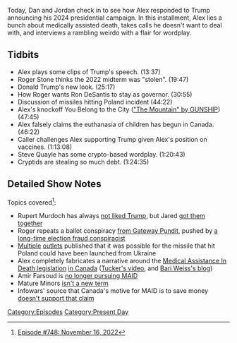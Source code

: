 {{DEFAULTSORT:
    #_EPISODE_0748:November 16, 2022
}}{{Episode
    | title           = November 16, 2022
    | caption         = Listen to this episode on [https://knowledgefight.libsyn.com/748-november-16-2022 Libsyn] [https://open.spotify.com/episode/7pE0JM6xVedi4pdU14YOxb Spotify], Read the [[Transcript/748: November 16, 2022|Unofficial Transcript]]
    | episodeNumber   = 748
    | length          = 01:32:34
    | airDate         = November 18, 2022
    | coverageDate    = November 16, 2022
    | episodeType     = [[:Category:Present Day|Present Day]]
    | brightSpot      = Dan: Tools for shaving your back. Jordan:  His wife / COVID Booster PSA
    | appearance      = [[Donald Trump]], [[Steve Quayle]], [[Roger Stone]], [[Ron DeSantis]], [[Harrison Smith]]
    | previousEpisode = [[747: November 11, 2022]]
    | nextEpisode     = [[749: December 1-2, 2003]]
}}

{{Stub}}

Today, Dan and Jordan check in to see how Alex responded to Trump announcing his 2024 presidential campaign.  In this installment, Alex lies a bunch about medically assisted death, takes calls he doesn't want to deal with, and interviews a rambling weirdo with a flair for wordplay.

== Tidbits ==

*Alex plays some clips of Trump's speech. (13:37)
*Roger Stone thinks the 2022 midterm was "stolen". (19:47)
*Donald Trump's new look. (25:17)
*How Roger wants Ron DeSantis to stay as governor. (30:55)
*Discussion of missiles hitting Poland incident (44:22)
*Alex's knockoff You Belong to the City ([https://www.youtube.com/watch?v=-HYRTJr8EyA&t=156s&ab_channel=GUNSHIPMUSIC "The Mountain" by GUNSHIP]) (47:45)
*Alex falsely claims the euthanasia of children has begun in Canada. (46:22)
*Caller challenges Alex supporting Trump given Alex's position on vaccines. (1:13:08)
*Steve Quayle has some crypto-based wordplay. (1:20:43)
*Cryptids are stealing so much debt. (1:24:35)

==Detailed Show Notes==

Topics covered<ref>[https://knowledgefight.com/research/2022/11/17/episode-748-november-16-2022 Episode #748: November 16, 2022]</ref>:

*Rupert Murdoch has always [https://www.nytimes.com/2015/07/22/us/politics/titans-clash-as-donald-trumps-run-fuels-his-feud-with-rupert-murdoch.html not liked Trump], but Jared [https://money.cnn.com/2016/04/15/media/rupert-murdoch-donald-trump/index.html got them together]
*Roger repeats a ballot conspiracy [https://www.thegatewaypundit.com/2022/11/exclusive-cause-arizonas-machine-tabulator-failure-identified-ballots-larger-printer-parameters-willful-incompetence/ from Gateway Pundit], pushed by [https://www.lcsun-news.com/story/news/education/nmsu/2021/09/09/nmsu-professor-david-clements-promotes-election-fraud-claims-bucks-covid-mandates/5755289001/ a long-time election fraud conspiracist]
*[https://www.newsweek.com/us-poland-probe-possible-russian-missile-hit-nato-soil-near-ukraine-1759839 Multiple] [https://www.businessinsider.com/russian-missiles-landed-in-poland-nato-country-killed-people-ukraine-2022-11 outlets] published that it was possible for the missile that hit Poland could have been launched from Ukraine
*Alex completely fabricates a narrative around the [https://www.parl.ca/DocumentViewer/en/43-2/bill/C-7/royal-assent Medical Assistance In Death legislation] [https://www.canada.ca/en/health-canada/services/medical-assistance-dying.html in Canada] ([https://www.youtube.com/watch?v=nX4MURUeLog Tucker's video], and [https://www.commonsense.news/p/scheduled-to-die-the-rise-of-canadas Bari Weiss's blog])
*Amir Farsoud is [https://toronto.citynews.ca/2022/11/16/ontario-medically-assisted-death-support/ no longer pursuing MAID]
*Mature Minors [https://www.dyingwithdignity.ca/blog/pr_mature_minors/ isn't a new term]
*Infowars' source that Canada's motive for MAID is to save money [https://www.pbo-dpb.gc.ca/web/default/files/Documents/Reports/RP-2021-025-M/RP-2021-025-M_en.pdf doesn't support that claim]

[[Category:Episodes]]
[[Category:Present Day]]
